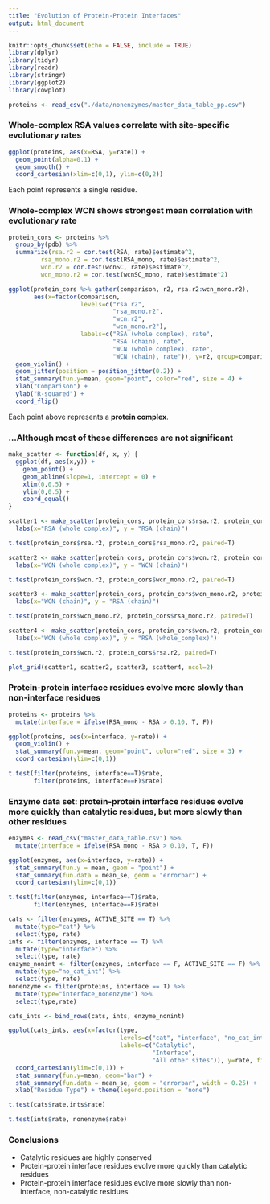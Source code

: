 ```yaml
---
title: "Evolution of Protein-Protein Interfaces"
output: html_document
---
```


```r
knitr::opts_chunk$set(echo = FALSE, include = TRUE)
library(dplyr)
library(tidyr)
library(readr)
library(stringr)
library(ggplot2)
library(cowplot)

proteins <- read_csv("./data/nonenzymes/master_data_table_pp.csv")
```

### Whole-complex RSA values correlate with site-specific evolutionary rates
```r

ggplot(proteins, aes(x=RSA, y=rate)) +
  geom_point(alpha=0.1) +
  geom_smooth() +
  coord_cartesian(xlim=c(0,1), ylim=c(0,2))

```

Each point represents a single residue.

### Whole-complex WCN shows strongest mean correlation with evolutionary rate
```r

protein_cors <- proteins %>% 
  group_by(pdb) %>%
  summarize(rsa.r2 = cor.test(RSA, rate)$estimate^2,
         rsa_mono.r2 = cor.test(RSA_mono, rate)$estimate^2,
         wcn.r2 = cor.test(wcnSC, rate)$estimate^2,
         wcn_mono.r2 = cor.test(wcnSC_mono, rate)$estimate^2)

ggplot(protein_cors %>% gather(comparison, r2, rsa.r2:wcn_mono.r2),
       aes(x=factor(comparison, 
                    levels=c("rsa.r2", 
                             "rsa_mono.r2", 
                             "wcn.r2",
                             "wcn_mono.r2"),
                    labels=c("RSA (whole complex), rate",
                             "RSA (chain), rate",
                             "WCN (whole complex), rate",
                             "WCN (chain), rate")), y=r2, group=comparison)) + 
  geom_violin() +
  geom_jitter(position = position_jitter(0.2)) +
  stat_summary(fun.y=mean, geom="point", color="red", size = 4) +
  xlab("Comparison") +
  ylab("R-squared") +
  coord_flip()

```

Each point above represents a **protein complex**.

### ...Although most of these differences are not significant
```r

make_scatter <- function(df, x, y) {
  ggplot(df, aes(x,y)) + 
    geom_point() +
    geom_abline(slope=1, intercept = 0) +
    xlim(0,0.5) +
    ylim(0,0.5) +
    coord_equal()
}

scatter1 <- make_scatter(protein_cors, protein_cors$rsa.r2, protein_cors$rsa_mono.r2) +
  labs(x="RSA (whole complex)", y = "RSA (chain)")

t.test(protein_cors$rsa.r2, protein_cors$rsa_mono.r2, paired=T)

scatter2 <- make_scatter(protein_cors, protein_cors$wcn.r2, protein_cors$wcn_mono.r2) +
  labs(x="WCN (whole complex)", y = "WCN (chain)")

t.test(protein_cors$wcn.r2, protein_cors$wcn_mono.r2, paired=T)

scatter3 <- make_scatter(protein_cors, protein_cors$wcn_mono.r2, protein_cors$rsa_mono.r2) +
  labs(x="WCN (chain)", y = "RSA (chain)")

t.test(protein_cors$wcn_mono.r2, protein_cors$rsa_mono.r2, paired=T)

scatter4 <- make_scatter(protein_cors, protein_cors$wcn.r2, protein_cors$rsa.r2) +
  labs(x="WCN (whole complex)", y = "RSA (whole_complex)")

t.test(protein_cors$wcn.r2, protein_cors$rsa.r2, paired=T)

plot_grid(scatter1, scatter2, scatter3, scatter4, ncol=2)

```

### Protein-protein interface residues evolve more slowly than non-interface residues
```r

proteins <- proteins %>%
  mutate(interface = ifelse(RSA_mono - RSA > 0.10, T, F))

ggplot(proteins, aes(x=interface, y=rate)) + 
  geom_violin() +
  stat_summary(fun.y=mean, geom="point", color="red", size = 3) +
  coord_cartesian(ylim=c(0,1))

t.test(filter(proteins, interface==T)$rate, 
       filter(proteins, interface==F)$rate)

```

### Enzyme data set: protein-protein interface residues evolve more quickly than catalytic residues, but more slowly than other residues

```r
enzymes <- read_csv("master_data_table.csv") %>%
  mutate(interface = ifelse(RSA_mono - RSA > 0.10, T, F))

ggplot(enzymes, aes(x=interface, y=rate)) +
  stat_summary(fun.y = mean, geom = "point") + 
  stat_summary(fun.data = mean_se, geom = "errorbar") + 
  coord_cartesian(ylim=c(0,1))

t.test(filter(enzymes, interface==T)$rate, 
       filter(enzymes, interface==F)$rate)

cats <- filter(enzymes, ACTIVE_SITE == T) %>%
  mutate(type="cat") %>%
  select(type, rate)
ints <- filter(enzymes, interface == T) %>%
  mutate(type="interface") %>%
  select(type, rate)
enzyme_nonint <- filter(enzymes, interface == F, ACTIVE_SITE == F) %>%
  mutate(type="no_cat_int") %>%
  select(type, rate)
nonenzyme <- filter(proteins, interface == T) %>%
  mutate(type="interface_nonenzyme") %>%
  select(type,rate)

cats_ints <- bind_rows(cats, ints, enzyme_nonint)

ggplot(cats_ints, aes(x=factor(type, 
                               levels=c("cat", "interface", "no_cat_int"),
                               labels=c("Catalytic",
                                        "Interface",
                                        "All other sites")), y=rate, fill=type)) +
  coord_cartesian(ylim=c(0,1)) +
  stat_summary(fun.y=mean, geom="bar") +
  stat_summary(fun.data = mean_se, geom = "errorbar", width = 0.25) +
  xlab("Residue Type") + theme(legend.position = "none")

t.test(cats$rate,ints$rate)

t.test(ints$rate, nonenzyme$rate)

```

### Conclusions

- Catalytic residues are highly conserved
- Protein-protein interface residues evolve more quickly than catalytic residues
- Protein-protein interface residues evolve more slowly than non-interface, non-catalytic residues


